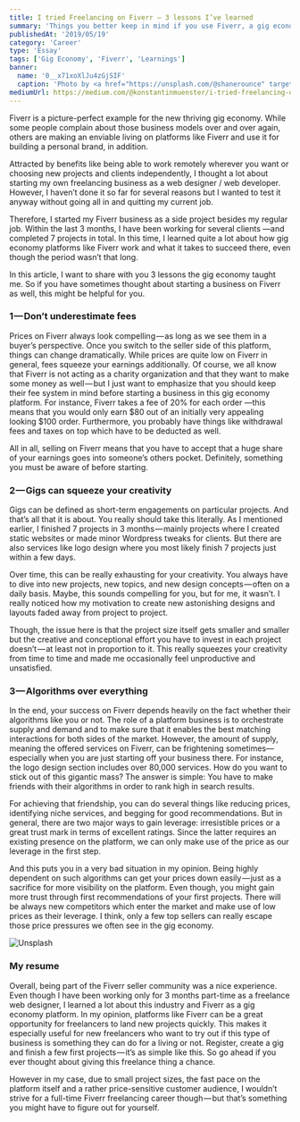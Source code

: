 ```yaml
---
title: I tried Freelancing on Fiverr — 3 lessons I’ve learned
summary: 'Things you better keep in mind if you use Fiverr, a gig economy platform.'
publishedAt: '2019/05/19'
category: 'Career'
type: 'Essay'
tags: ['Gig Economy', 'Fiverr', 'Learnings']
banner:
  name: '0__x71xoXlJu4zGjSIF'
  caption: 'Photo by <a href="https://unsplash.com/@shanerounce" target="_blank" rel="noopener noreferrer">Shane Rounce</a> on Unsplash'
mediumUrl: https://medium.com/@konstantinmuenster/i-tried-freelancing-on-fiverr-3-lessons-ive-learned-b57421e18941
---
```



Fiverr is a picture-perfect example for the new thriving gig economy. While some people complain about those business models over and over again, others are making an enviable living on platforms like Fiverr and use it for building a personal brand, in addition.

Attracted by benefits like being able to work remotely wherever you want or choosing new projects and clients independently, I thought a lot about starting my own freelancing business as a web designer / web developer. However, I haven’t done it so far for several reasons but I wanted to test it anyway without going all in and quitting my current job.

Therefore, I started my Fiverr business as a side project besides my regular job. Within the last 3 months, I have been working for several clients —and completed 7 projects in total. In this time, I learned quite a lot about how gig economy platforms like Fiverr work and what it takes to succeed there, even though the period wasn’t that long.

In this article, I want to share with you 3 lessons the gig economy taught me. So if you have sometimes thought about starting a business on Fiverr as well, this might be helpful for you.

### 1 — Don’t underestimate fees

Prices on Fiverr always look compelling — as long as we see them in a buyer’s perspective. Once you switch to the seller side of this platform, things can change dramatically. While prices are quite low on Fiverr in general, fees squeeze your earnings additionally. Of course, we all know that Fiverr is not acting as a charity organization and that they want to make some money as well — but I just want to emphasize that you should keep their fee system in mind before starting a business in this gig economy platform. For instance, Fiverr takes a fee of 20% for each order —this means that you would only earn $80 out of an initially very appealing looking $100 order. Furthermore, you probably have things like withdrawal fees and taxes on top which have to be deducted as well.

All in all, selling on Fiverr means that you have to accept that a huge share of your earnings goes into someone’s others pocket. Definitely, something you must be aware of before starting.

### 2 — Gigs can squeeze your creativity

Gigs can be defined as short-term engagements on particular projects. And that’s all that it is about. You really should take this literally. As I mentioned earlier, I finished 7 projects in 3 months — mainly projects where I created static websites or made minor Wordpress tweaks for clients. But there are also services like logo design where you most likely finish 7 projects just within a few days.

Over time, this can be really exhausting for your creativity. You always have to dive into new projects, new topics, and new design concepts — often on a daily basis. Maybe, this sounds compelling for you, but for me, it wasn’t. I really noticed how my motivation to create new astonishing designs and layouts faded away from project to project.

Though, the issue here is that the project size itself gets smaller and smaller but the creative and conceptional effort you have to invest in each project doesn’t — at least not in proportion to it. This really squeezes your creativity from time to time and made me occasionally feel unproductive and unsatisfied.

### 3 — Algorithms over everything

In the end, your success on Fiverr depends heavily on the fact whether their algorithms like you or not. The role of a platform business is to orchestrate supply and demand and to make sure that it enables the best matching interactions for both sides of the market. However, the amount of supply, meaning the offered services on Fiverr, can be frightening sometimes— especially when you are just starting off your business there. For instance, the logo design section includes over 80,000 services. How do you want to stick out of this gigantic mass? The answer is simple: You have to make friends with their algorithms in order to rank high in search results.

For achieving that friendship, you can do several things like reducing prices, identifying niche services, and begging for good recommendations. But in general, there are two major ways to gain leverage: irresistible prices or a great trust mark in terms of excellent ratings. Since the latter requires an existing presence on the platform, we can only make use of the price as our leverage in the first step.

And this puts you in a very bad situation in my opinion. Being highly dependent on such algorithms can get your prices down easily — just as a sacrifice for more visibility on the platform. Even though, you might gain more trust through first recommendations of your first projects. There will be always new competitors which enter the market and make use of low prices as their leverage. I think, only a few top sellers can really escape those price pressures we often see in the gig economy.

<Image
  src={Unsplash}
  alt="Unsplash"
  caption='Photo by <a href="https://unsplash.com/@jarson" target="_blank" rel="noopener noreferrer">Jarek Ceborski</a> on Unsplash'
/>

### My resume

Overall, being part of the Fiverr seller community was a nice experience. Even though I have been working only for 3 months part-time as a freelance web designer, I learned a lot about this industry and Fiverr as a gig economy platform. In my opinion, platforms like Fiverr can be a great opportunity for freelancers to land new projects quickly. This makes it especially useful for new freelancers who want to try out if this type of business is something they can do for a living or not. Register, create a gig and finish a few first projects — it’s as simple like this. So go ahead if you ever thought about giving this freelance thing a chance.

However in my case, due to small project sizes, the fast pace on the platform itself and a rather price-sensitive customer audience, I wouldn’t strive for a full-time Fiverr freelancing career though — but that’s something you might have to figure out for yourself.
